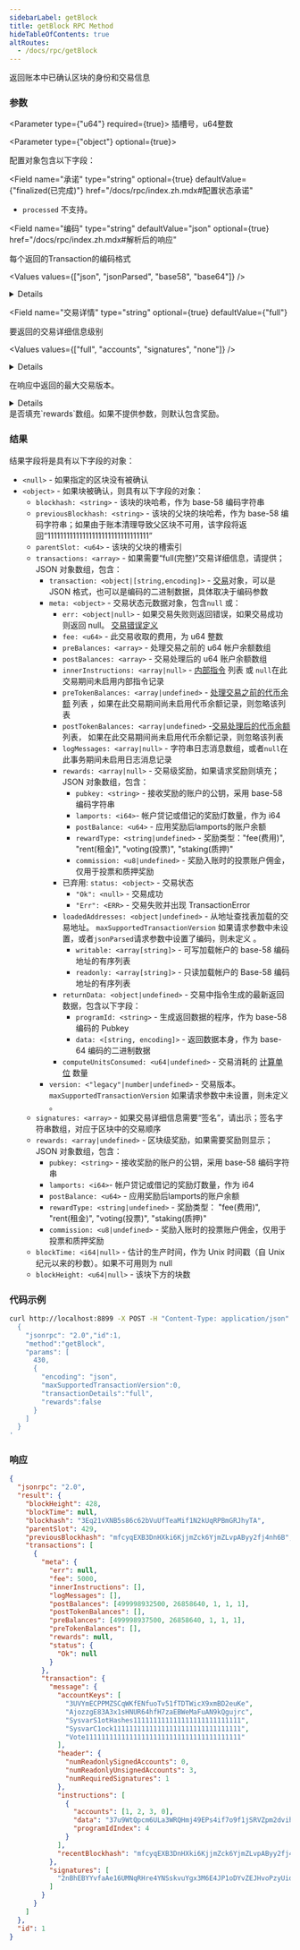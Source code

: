 ```yaml
---
sidebarLabel: getBlock
title: getBlock RPC Method
hideTableOfContents: true
altRoutes:
  - /docs/rpc/getBlock
---
```


返回账本中已确认区块的身份和交易信息


<DocSideBySide>

<DocLeftSide>

### 参数

<Parameter type={"u64"} required={true}>
  插槽号，u64整数
</Parameter>

<Parameter type={"object"} optional={true}>

  配置对象包含以下字段：

<Field
  name="承诺"
  type="string"
  optional={true}
  defaultValue={"finalized(已完成)"}
  href="/docs/rpc/index.zh.mdx#配置状态承诺"
>

- `processed` 不支持。

</Field>

<Field 
  name="编码"
  type="string"
  defaultValue="json"
  optional={true}
  href="/docs/rpc/index.zh.mdx#解析后的响应"
>

  每个返回的Transaction的编码格式

  <Values values={["json", "jsonParsed", "base58", "base64"]} />

<details>

- `jsonParsed` 尝试使用特定于程序的指令解析器在列表中返回更多人类可读和明确的数据 `transaction.message.instructions`。
- 如果 `jsonParsed` 请求但找不到解析器，则指令将回退到常规 JSON 编码（`accounts`、`data`和`programIdIndex` 字段）。

</details>

</Field>

<Field 
  name="交易详情"
  type="string"
  optional={true}
  defaultValue={"full"}
>

  要返回的交易详细信息级别

<Values values={["full", "accounts", "signatures", "none"]} />

<details>

- 如果 `accounts` 有要求，交易详细信息仅包括每笔交易中的签名和带注释的帐户列表。
- 交易元数据仅限于：fee、err、pre_balances、post_balances、pre_token_balances 和 post_token_balances。

</details>

</Field>

<Field name="maxSupportedTransactionVersion" type="number" optional={true}>

  在响应中返回的最大交易版本。

<details>

- 如果请求的区块包含更高版本的交易，则会返回错误。
- 如果省略该参数，则仅返回遗留交易，并且包含任何版本化交易的块将提示错误。

</details>

</Field>

<Field name="奖励" type="bool" optional={true}>
  是否填充`rewards`数组。如果不提供参数，则默认包含奖励。
</Field>

</Parameter>

### 结果

  结果字段将是具有以下字段的对象：

- `<null>` - 如果指定的区块没有被确认
- `<object>` - 如果块被确认，则具有以下字段的对象：
  - `blockhash: <string>` - 该块的块哈希，作为 base-58 编码字符串
  - `previousBlockhash: <string>` - 该块的父块的块哈希，作为 base-58 编码字符串；如果由于账本清理导致父区块不可用，该字段将返回“11111111111111111111111111111111”
  - `parentSlot: <u64>` - 该块的父块的槽索引
  - `transactions: <array>` - 如果需要“full(完整)”交易详细信息，请提供；JSON 对象数组，包含：
    - `transaction: <object|[string,encoding]>` -
      [交易](/docs/rpc/json-structures.zh#交易)对象，可以是 JSON 格式，也可以是编码的二进制数据，具体取决于编码参数
    - `meta: <object>` - 交易状态元数据对象，包含`null` 或：
      - `err: <object|null>` - 如果交易失败则返回错误，如果交易成功则返回 null。
        [交易错误定义](https://github.com/solana-labs/solana/blob/c0c60386544ec9a9ec7119229f37386d9f070523/sdk/src/transaction/error.rs#L13)
      - `fee: <u64>` - 此交易收取的费用，为 u64 整数
      - `preBalances: <array>` - 处理交易之前的 u64 帐户余额数组
      - `postBalances: <array>` - 交易处理后的 u64 账户余额数组
      - `innerInstructions: <array|null>` - [内部指令](/docs/rpc/json-structures.zh#内部指令) 列表 或 `null`在此交易期间未启用内部指令记录
      - `preTokenBalances: <array|undefined>` - [处理交易之前的代币余额](/docs/rpc/json-structures.zh#代币余额) 列表 ，如果在此交易期间尚未启用代币余额记录，则忽略该列表
      - `postTokenBalances: <array|undefined>` -[交易处理后的代币余额](/docs/rpc/json-structures.zh#代币余额) 列表， 如果在此交易期间尚未启用代币余额记录，则忽略该列表
      - `logMessages: <array|null>` - 字符串日志消息数组，或者`null`在此事务期间未启用日志消息记录
      - `rewards: <array|null>` - 交易级奖励，如果请求奖励则填充；JSON 对象数组，包含：
        - `pubkey: <string>` - 接收奖励的账户的公钥，采用 base-58 编码字符串
        - `lamports: <i64>`- 帐户贷记或借记的奖励灯数量，作为 i64
        - `postBalance: <u64>` - 应用奖励后lamports的账户余额
        - `rewardType: <string|undefined>` - 奖励类型："fee(费用)", "rent(租金)",
          "voting(投票)", "staking(质押)"
        - `commission: <u8|undefined>` - 奖励入账时的投票账户佣金，仅用于投票和质押奖励
      - 已弃用: `status: <object>` - 交易状态
        - `"Ok": <null>` - 交易成功
        - `"Err": <ERR>` - 交易失败并出现 TransactionError
      - `loadedAddresses: <object|undefined>` - 从地址查找表加载的交易地址。
        `maxSupportedTransactionVersion` 如果请求参数中未设置，或者`jsonParsed`请求参数中设置了编码，则未定义 。
        - `writable: <array[string]>` - 可写加载帐户的 base-58 编码地址的有序列表
        - `readonly: <array[string]>` - 只读加载帐户的 Base-58 编码地址的有序列表
      - `returnData: <object|undefined>` -  交易中指令生成的最新返回数据，包含以下字段：
        - `programId: <string>` - 生成返回数据的程序，作为 base-58 编码的 Pubkey
        - `data: <[string, encoding]>` - 返回数据本身，作为 base-64 编码的二进制数据
      - `computeUnitsConsumed: <u64|undefined>` - 交易消耗的
        [计算单位](/docs/core/runtime.md#compute-budget) 数量
    - `version: <"legacy"|number|undefined>` - 交易版本。
      `maxSupportedTransactionVersion` 如果请求参数中未设置，则未定义 。
  - `signatures: <array>` - 如果交易详细信息需要“签名”，请出示；签名字符串数组，对应于区块中的交易顺序
  - `rewards: <array|undefined>` - 区块级奖励，如果需要奖励则显示；JSON 对象数组，包含：
    - `pubkey: <string>` - 接收奖励的账户的公钥，采用 base-58 编码字符串
    - `lamports: <i64>`- 帐户贷记或借记的奖励灯数量，作为 i64
    - `postBalance: <u64>` - 应用奖励后lamports的账户余额
    - `rewardType: <string|undefined>` - 奖励类型： "fee(费用)", "rent(租金)",
      "voting(投票)", "staking(质押)"
    - `commission: <u8|undefined>` -  奖励入账时的投票账户佣金，仅用于投票和质押奖励
  - `blockTime: <i64|null>` - 估计的生产时间，作为 Unix 时间戳（自 Unix 纪元以来的秒数）。如果不可用则为 null
  - `blockHeight: <u64|null>` - 该块下方的块数

</DocLeftSide>

<DocRightSide>

### 代码示例

```bash
curl http://localhost:8899 -X POST -H "Content-Type: application/json" -d '
  {
    "jsonrpc": "2.0","id":1,
    "method":"getBlock",
    "params": [
      430,
      {
        "encoding": "json",
        "maxSupportedTransactionVersion":0,
        "transactionDetails":"full",
        "rewards":false
      }
    ]
  }
'
```

### 响应

```json
{
  "jsonrpc": "2.0",
  "result": {
    "blockHeight": 428,
    "blockTime": null,
    "blockhash": "3Eq21vXNB5s86c62bVuUfTeaMif1N2kUqRPBmGRJhyTA",
    "parentSlot": 429,
    "previousBlockhash": "mfcyqEXB3DnHXki6KjjmZck6YjmZLvpAByy2fj4nh6B",
    "transactions": [
      {
        "meta": {
          "err": null,
          "fee": 5000,
          "innerInstructions": [],
          "logMessages": [],
          "postBalances": [499998932500, 26858640, 1, 1, 1],
          "postTokenBalances": [],
          "preBalances": [499998937500, 26858640, 1, 1, 1],
          "preTokenBalances": [],
          "rewards": null,
          "status": {
            "Ok": null
          }
        },
        "transaction": {
          "message": {
            "accountKeys": [
              "3UVYmECPPMZSCqWKfENfuoTv51fTDTWicX9xmBD2euKe",
              "AjozzgE83A3x1sHNUR64hfH7zaEBWeMaFuAN9kQgujrc",
              "SysvarS1otHashes111111111111111111111111111",
              "SysvarC1ock11111111111111111111111111111111",
              "Vote111111111111111111111111111111111111111"
            ],
            "header": {
              "numReadonlySignedAccounts": 0,
              "numReadonlyUnsignedAccounts": 3,
              "numRequiredSignatures": 1
            },
            "instructions": [
              {
                "accounts": [1, 2, 3, 0],
                "data": "37u9WtQpcm6ULa3WRQHmj49EPs4if7o9f1jSRVZpm2dvihR9C8jY4NqEwXUbLwx15HBSNcP1",
                "programIdIndex": 4
              }
            ],
            "recentBlockhash": "mfcyqEXB3DnHXki6KjjmZck6YjmZLvpAByy2fj4nh6B"
          },
          "signatures": [
            "2nBhEBYYvfaAe16UMNqRHre4YNSskvuYgx3M6E4JP1oDYvZEJHvoPzyUidNgNX5r9sTyN1J9UxtbCXy2rqYcuyuv"
          ]
        }
      }
    ]
  },
  "id": 1
}
```

</DocRightSide>
</DocSideBySide>
